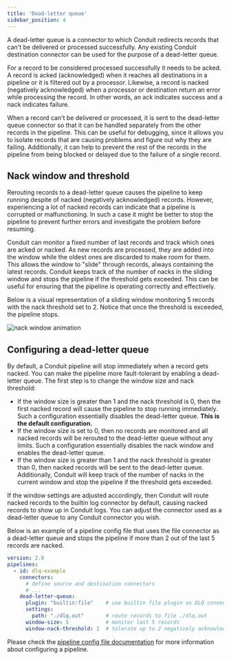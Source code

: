 ```yaml
---
title: 'Dead-letter queue'
sidebar_position: 4
---
```


A dead-letter queue is a connector to which Conduit redirects records that can't
be delivered or processed successfully. Any existing Conduit destination
connector can be used for the purpose of a dead-letter queue.

For a record to be considered processed successfully it needs to be acked. A
record is acked (acknowledged) when it reaches all destinations in a pipeline
or it is filtered out by a processor. Likewise, a record is nacked (negatively
acknowledged) when a processor or destination return an error while processing
the record. In other words, an ack indicates success and a nack indicates
failure.

When a record can't be delivered or processed, it is sent to the dead-letter
queue connector so that it can be handled separately from the other records in
the pipeline. This can be useful for debugging, since it allows you to isolate
records that are causing problems and figure out why they are failing.
Additionally, it can help to prevent the rest of the records in the pipeline
from being blocked or delayed due to the failure of a single record.

## Nack window and threshold

Rerouting records to a dead-letter queue causes the pipeline to keep running
despite of nacked (negatively acknowledged) records. However, experiencing a lot
of nacked records can indicate that a pipeline is corrupted or malfunctioning.
In such a case it might be better to stop the pipeline to prevent further errors
and investigate the problem before resuming.

Conduit can monitor a fixed number of last records and track which ones are
acked or nacked. As new records are processed, they are added into the window
while the oldest ones are discarded to make room for them. This allows the
window to "slide" through records, always containing the latest records. Conduit
keeps track of the number of nacks in the sliding window and stops the pipeline
if the threshold gets exceeded. This can be useful for ensuring that the
pipeline is operating correctly and effectively.

Below is a visual representation of a sliding window monitoring 5 records with
the nack threshold set to 2. Notice that once the threshold is exceeded, the
pipeline stops.

![nack window animation](/images/dlq-window-animation.gif)

## Configuring a dead-letter queue

By default, a Conduit pipeline will stop immediately when a record gets nacked.
You can make the pipeline more fault-tolerant by enabling a dead-letter queue.
The first step is to change the window size and nack threshold:

- If the window size is greater than 1 and the nack threshold is 0, then the
  first nacked record will cause the pipeline to stop running immediately. Such
  a configuration essentially disables the dead-letter queue. **This is the
  default configuration.**
- If the window size is set to 0, then no records are monitored and all nacked
  records will be rerouted to the dead-letter queue without any limits. Such a
  configuration essentially disables the nack window and enables the dead-letter
  queue.
- If the window size is greater than 1 and the nack threshold is greater than 0,
  then nacked records will be sent to the dead-letter queue. Additionally,
  Conduit will keep track of the number of nacks in the current window and stop
  the pipeline if the threshold gets exceeded.

If the window settings are adjusted accordingly, then Conduit will route nacked
records to the builtin log connector by default, causing nacked records to show
up in Conduit logs. You can adjust the connector used as a dead-letter queue to
any Conduit connector you wish.

Below is an example of a pipeline config file that uses the file connector as a
dead-letter queue and stops the pipeline if more than 2 out of the last 5
records are nacked.

```yaml
version: 2.0
pipelines:
  - id: dlq-example
    connectors:
      # define source and destination connectors
      # ...
    dead-letter-queue:
      plugin: "builtin:file"    # use builtin file plugin as DLQ connector
      settings:
        path: "./dlq.out"       # route records to file ./dlq.out
      window-size: 5            # monitor last 5 records
      window-nack-threshold: 2  # tolerate up to 2 negatively acknowledged records
```

Please check
the [pipeline config file documentation](/docs/pipeline-configuration-files/getting-started)
for more information about configuring a pipeline.
